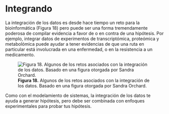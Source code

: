 # Integrando

La integración de los datos es desde hace tiempo un reto para la
bioinformática (Figura 18) pero puede ser una forma tremendamente poderosa de
compilar evidencia a favor de o en contra de una hipótesis. Por ejemplo,
integrar datos de experimentos de transcriptómica, proteómica y metabolómica
puede ayudar a tener evidencias de que una ruta en particular está
involucrada en una enfermedad, o en la resistencia a un medicamento.

![**Figura 18.** Algunos de los retos asociados con la integración de los
datos. Basado en una figura otorgada por Sandra
Orchard.](figs/fig_18.svg)

Como con el modelamiento de sistemas, la integración de los datos te ayuda a
generar hipótesis, pero debe ser combinada con enfoques experimentales para
probar tus hipótesis.

